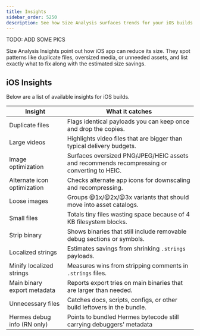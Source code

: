 ```yaml
---
title: Insights
sidebar_order: 5250
description: See how Size Analysis surfaces trends for your iOS builds.
---
```


TODO: ADD SOME PICS

Size Analysis Insights point out how iOS app can reduce its size. They spot patterns like duplicate files, oversized media, or unneeded assets, and list exactly what to fix along with the estimated size savings.

## iOS Insights

Below are a list of available insights for iOS builds.

| Insight                     | What it catches                                                                             |
| --------------------------- | ------------------------------------------------------------------------------------------- |
| Duplicate files             | Flags identical payloads you can keep once and drop the copies.                             |
| Large videos                | Highlights video files that are bigger than typical delivery budgets.                       |
| Image optimization          | Surfaces oversized PNG/JPEG/HEIC assets and recommends recompressing or converting to HEIC. |
| Alternate icon optimization | Checks alternate app icons for downscaling and recompressing.                               |
| Loose images                | Groups @1x/@2x/@3x variants that should move into asset catalogs.                           |
| Small files                 | Totals tiny files wasting space because of 4 KB filesystem blocks.                          |
| Strip binary                | Shows binaries that still include removable debug sections or symbols.                      |
| Localized strings           | Estimates savings from shrinking `.strings` payloads.                                       |
| Minify localized strings    | Measures wins from stripping comments in `.strings` files.                                  |
| Main binary export metadata | Reports export tries on main binaries that are larger than needed.                          |
| Unnecessary files           | Catches docs, scripts, configs, or other build leftovers in the bundle.                     |
| Hermes debug info (RN only) | Points to bundled Hermes bytecode still carrying debuggers' metadata                        |
